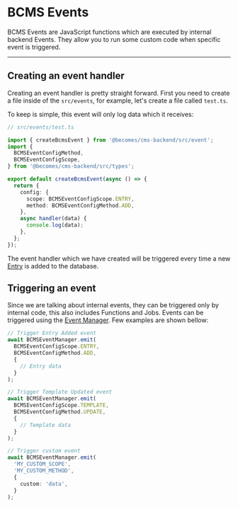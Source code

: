 # BCMS Events

BCMS Events are JavaScript functions which are executed by internal backend
Events. They allow you to run some custom code when specific event is
triggered.

---

## Creating an event handler

Creating an event handler is pretty straight forward. First you need to create
a file inside of the `src/events`, for example, let's create a file called
`test.ts`.

To keep is simple, this event will only log data which it receives:

```ts
// src/events/test.ts

import { createBcmsEvent } from '@becomes/cms-backend/src/event';
import {
  BCMSEventConfigMethod,
  BCMSEventConfigScope,
} from '@becomes/cms-backend/src/types';

export default createBcmsEvent(async () => {
  return {
    config: {
      scope: BCMSEventConfigScope.ENTRY,
      method: BCMSEventConfigMethod.ADD,
    },
    async handler(data) {
      console.log(data);
    },
  };
});
```

The event handler which we have created will be triggered every time a new
[Entry](/inside-bcms/entries) is added to the database.

## Triggering an event

Since we are talking about internal events, they can be triggered only by
internal code, this also includes Functions and Jobs. Events can be
triggered using the [Event Manager](https://github.com/becomesco/cms-backend/blob/master/src/event/main.ts#L12).
Few examples are shown bellow:

```ts
// Trigger Entry Added event
await BCMSEventManager.emit(
  BCMSEventConfigScope.ENTRY,
  BCMSEventConfigMethod.ADD,
  {
    // Entry data
  }
);

// Trigger Template Updated event
await BCMSEventManager.emit(
  BCMSEventConfigScope.TEMPLATE,
  BCMSEventConfigMethod.UPDATE,
  {
    // Template data
  }
);

// Trigger custom event
await BCMSEventManager.emit(
  'MY_CUSTOM_SCOPE', 
  'MY_CUSTOM_METHOD', 
  {
    custom: 'data',
  }
);
```
